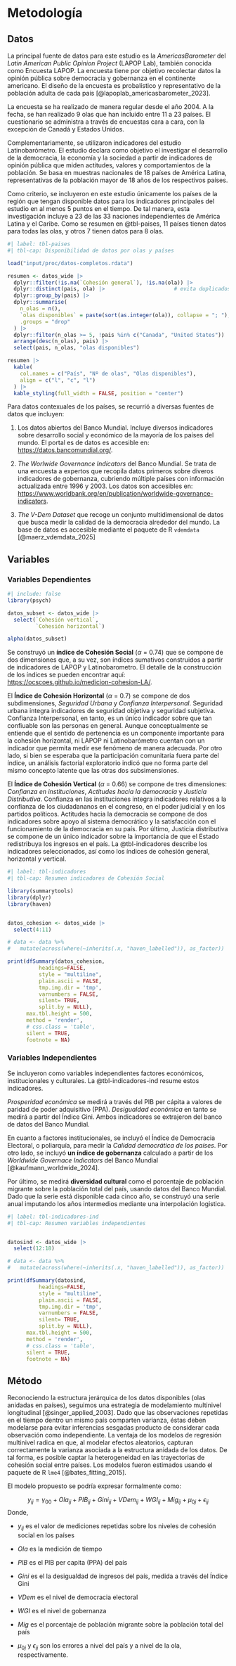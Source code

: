 # Metodología

## Datos

La principal fuente de datos para este estudio es la *AmericasBarometer* del *Latin American Public Opinion Project* (LAPOP Lab), también conocida como Encuesta LAPOP. La encuesta tiene por objetivo recolectar datos la opinión pública sobre democracia y gobernanza en el continente americano. El diseño de la encuesta es probalístico y representativo de la población adulta de cada país [@lapoplab_americasbarometer_2023].

La encuesta se ha realizado de manera regular desde el año 2004. A la fecha, se han realizado 9 olas que han incluido entre 11 a 23 países. El cuestionario se administra a través de encuestas cara  a cara, con la excepción de Canadá y Estados Unidos.  

Complementariamente, se utilizaron indicadores del estudio Latinobarómetro. El estudio declara como objetivo el investigar el desarrollo de la democracia, la economía y la sociedad a partir de indicadores de opinión pública que miden actitudes, valores y comportamientos de la población. Se basa en muestras nacionales de 18 países de América Latina, representativas de la población mayor de 18 años de los respectivos países. 

Como criterio, se incluyeron en este estudio únicamente los países de la región que tengan disponible datos para los indicadores principales del estudio en al menos 5 puntos en el tiempo. De tal manera, esta investigación incluye a 23 de las 33 naciones independientes de América Latina y el Caribe. Como se resumen en @tbl-paises, 11 países tienen datos para todas las olas, y otros 7 tienen datos para 8 olas. 

```r
#| label: tbl-paises
#| tbl-cap: Disponibilidad de datos por olas y países

load("input/proc/datos-completos.rdata")

resumen <- datos_wide |>
  dplyr::filter(!is.na(`Cohesión general`), !is.na(ola)) |>
  dplyr::distinct(pais, ola) |>                      # evita duplicados país-año
  dplyr::group_by(pais) |>
  dplyr::summarise(
    n_olas = n(),
    `olas disponibles` = paste(sort(as.integer(ola)), collapse = "; "),
    .groups = "drop"
  ) |>
  dplyr::filter(n_olas >= 5, !pais %in% c("Canada", "United States")) |>
  arrange(desc(n_olas), pais) |>
  select(pais, n_olas, "olas disponibles")

resumen |>
  kable(
    col.names = c("País", "Nº de olas", "Olas disponibles"),
    align = c("l", "c", "l")
  ) |>
  kable_styling(full_width = FALSE, position = "center")
```

Para datos contexuales de los países, se recurrió a diversas fuentes de datos que incluyen:

1) Los datos abiertos del Banco Mundial. Incluye diversos indicadores sobre desarrollo social y económico de la mayoría de los países del mundo. El portal es de datos es accesible en: [https://datos.bancomundial.org/](https://datos.bancomundial.org/).

2) *The Worlwide Governance Indicators* del Banco Mundial. Se trata de una encuesta a expertos que recopila datos primeros sobre diveros indicadores de gobernanza, cubriendo múltiple países con información actualizada entre 1996 y 2003. Los datos son accesibles en: [https://www.worldbank.org/en/publication/worldwide-governance-indicators](https://www.worldbank.org/en/publication/worldwide-governance-indicators).

3) *The V-Dem Dataset* que recoge un conjunto multidimensional de datos que busca medir la calidad de la democracia alrededor del mundo. La base de datos es accesible mediante el paquete de R `vdemdata` [@maerz_vdemdata_2025]

## Variables

### Variables Dependientes

```r
#| include: false
library(psych)

datos_subset <- datos_wide |>
  select(`Cohesión vertical`,
         `Cohesión horizontal`)

alpha(datos_subset)
```


Se construyó un **índice de Cohesión Social** ($\alpha$ = 0.74) que se compone de dos dimensiones que, a su vez, son índices sumativos construidos a partir de indicadores de LAPOP y Latinobarometro. El detalle de la construcción de los índices se pueden encontrar aquí: [https://ocscoes.github.io/medicion-cohesion-LA/](https://ocscoes.github.io/medicion-cohesion-LA/).

El **Índice de Cohesión Horizontal** ($\alpha$ = 0.7) se compone de dos subdimensiones, *Seguridad Urbana* y *Confianza Interpersonal*. Seguridad urbana integra indicadores de seguridad objetiva y seguridad subjetiva. Confianza Interpersonal, en tanto, es un único indicador sobre que tan confiuable son las personas en general. Aunque conceptualmente se entiende que el sentido de pertenencia es un componente importante para la cohesión horizontal, ni LAPOP ni Latinobarómetro cuentan con un indicador que permita medir ese fenómeno de manera adecuada. Por otro lado, si bien se esperaba que la participación comunitaria fuera parte del índice, un análisis factorial exploratorio indicó que no forma parte del mismo concepto latente que las otras dos subsimensiones.

El **Índice de Cohesión Vertical** ($\alpha$ = 0.66) se compone de tres dimensiones: *Confianza en instituciones*, *Actitudes hacia la democracia* y *Justicia Distributiva*. Confianza en las instituciones integra indicadores relativos a la confianza de los ciudadananos en el congreso, en el poder judicial y en los partidos políticos. Actitudes hacia la democracia se compone de dos indicadores sobre apoyo al sistema democrático y la satisfacción con el funcionamiento de la democracia en su país. Por último, Justicia distributiva se compone de un único indicador sobre la importancia de que el Estado redistribuya los ingresos en el país. La @tbl-indicadores describe los indicadores seleccionados, así como los índices de cohesión general, horizontal y vertical. 

```r
#| label: tbl-indicadores
#| tbl-cap: Resumen indicadores de Cohesión Social

library(summarytools)
library(dplyr)
library(haven)


datos_cohesion <- datos_wide |>
  select(4:11)

# data <- data %>%
#   mutate(across(where(~inherits(.x, "haven_labelled")), as_factor))

print(dfSummary(datos_cohesion,
          headings=FALSE,
          style = "multiline",
          plain.ascii = FALSE,
          tmp.img.dir = 'tmp',
          varnumbers = FALSE,
          silent= TRUE,
          split.by = NULL),
      max.tbl.height = 500,
      method = 'render',
      # css.class = 'table',
      silent = TRUE,
      footnote = NA)
```
### Variables Independientes

Se incluyeron como variables independientes factores económicos, institucionales y culturales. La @tbl-indicadores-ind resume estos indicadores. 

*Prosperidad económica* se medirá a través del PIB per cápita a valores de paridad de poder adquisitivo (PPA). *Desigualdad económica* en tanto se medirá a partir del Índice Gini. Ambos indicadores se extrajeron del banco de datos del Banco Mundial.

En cuanto a factores institucionales, se incluyó el Índice de Democracia Electoral, o poliarquía, para medir la *Calidad democrática de los países*. Por otro lado, se incluyó **un índice de gobernanza**  calculado a partir de los *Worldwide Governace Indicators* del Banco Mundial [@kaufmann_worldwide_2024].

Por último, se medirá **diversidad cultural** como el porcentaje de población migrante sobre la población total del país, usando datos del Banco Mundial. Dado que la serie está disponible cada cinco año, se construyó una serie anual imputando los años intermedios mediante una interpolación logistica.

```r
#| label: tbl-indicadores-ind
#| tbl-cap: Resumen variables independientes


datosind <- datos_wide |>
  select(12:18)

# data <- data %>%
#   mutate(across(where(~inherits(.x, "haven_labelled")), as_factor))

print(dfSummary(datosind,
          headings=FALSE,
          style = "multiline",
          plain.ascii = FALSE,
          tmp.img.dir = 'tmp',
          varnumbers = FALSE,
          silent= TRUE,
          split.by = NULL),
      max.tbl.height = 500,
      method = 'render',
      # css.class = 'table',
      silent = TRUE,
      footnote = NA)
```

## Método

Reconociendo la estructura jerárquica de los datos disponibles (olas anidadas en países), seguimos una estrategia de modelamiento multinivel longitudinal [@singer_applied_2003].  Dado que las observaciones repetidas en el tiempo dentro un mismo país comparten varianza, éstas deben modelarse para evitar inferencias sesgadas producto de considerar cada observación como independiente. La ventaja de los modelos de regresión multinivel radica en que, al modelar efectos aleatorios, capturan correctamente la varianza asociada a la estructura anidada de los datos. De tal forma, es posible captar la heterogeneidad en las trayectorias de cohesión social entre países. Los modelos fueron estimados usando el paquete de R `lme4` [@bates_fitting_2015].

El modelo propuesto se podría expresar formalmente como:

$$
y_{ij} = \gamma_{00} + Ola_{ij} + PIB_{ij} + Gini_{ij} + VDem_{ij} + WGI_{ij} + Mig_{ij} + \mu_{0j} + \epsilon_{ij}
$$
Donde,

- $y_{ij}$ es el valor de mediciones repetidas sobre los niveles de cohesión social en los países

- $Ola$ es la medición de tiempo

- $PIB$ es el PIB per capita (PPA) del país

- $Gini$ es el la desigualdad de ingresos del país, medida a través del Índice Gini

- $VDem$ es el nivel de democracia electoral

- $WGI$ es el nivel de gobernanza

- $Mig$ es el porcentaje de población migrante sobre la población total del país

- $\mu_{0j}$ y $\epsilon_{ij}$ son los errores a nivel del país y a nivel de la ola, respectivamente. 




